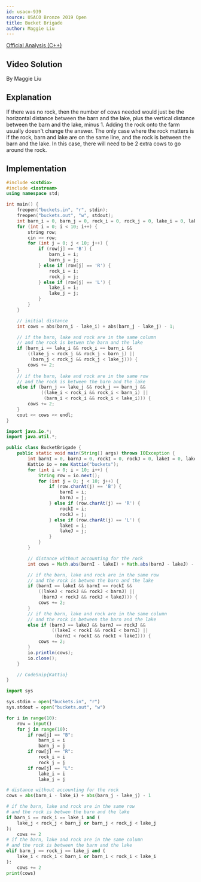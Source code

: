 ```yaml
---
id: usaco-939
source: USACO Bronze 2019 Open
title: Bucket Brigade
author: Maggie Liu
---
```


[Official Analysis (C++)](http://www.usaco.org/current/data/sol_buckets_bronze_open19.html)

## Video Solution

By Maggie Liu

<YouTube id="JifYWZYrIzs" />

## Explanation

If there was no rock, then the number of cows needed would just be the
horizontal distance between the barn and the lake, plus the vertical distance
between the barn and the lake, minus $1$. Adding the rock onto the farm usually
doesn't change the answer. The only case where the rock matters is if the rock,
barn and lake are on the same line, and the rock is between the barn and the
lake. In this case, there will need to be $2$ extra cows to go around the rock.

## Implementation

<LanguageSection>

<CPPSection>

```cpp
#include <cstdio>
#include <iostream>
using namespace std;

int main() {
	freopen("buckets.in", "r", stdin);
	freopen("buckets.out", "w", stdout);
	int barn_i = 0, barn_j = 0, rock_i = 0, rock_j = 0, lake_i = 0, lake_j = 0;
	for (int i = 0; i < 10; i++) {
		string row;
		cin >> row;
		for (int j = 0; j < 10; j++) {
			if (row[j] == 'B') {
				barn_i = i;
				barn_j = j;
			} else if (row[j] == 'R') {
				rock_i = i;
				rock_j = j;
			} else if (row[j] == 'L') {
				lake_i = i;
				lake_j = j;
			}
		}
	}

	// initial distance
	int cows = abs(barn_i - lake_i) + abs(barn_j - lake_j) - 1;

	// if the barn, lake and rock are in the same column
	// and the rock is betwen the barn and the lake
	if (barn_i == lake_i && rock_i == barn_i &&
	    ((lake_j < rock_j && rock_j < barn_j) ||
	     (barn_j < rock_j && rock_j < lake_j))) {
		cows += 2;
	}
	// if the barn, lake and rock are in the same row
	// and the rock is between the barn and the lake
	else if (barn_j == lake_j && rock_j == barn_j &&
	         ((lake_i < rock_i && rock_i < barn_i) ||
	          (barn_i < rock_i && rock_i < lake_i))) {
		cows += 2;
	}
	cout << cows << endl;
}
```

</CPPSection>

<JavaSection>

```java
import java.io.*;
import java.util.*;

public class BucketBrigade {
	public static void main(String[] args) throws IOException {
		int barnI = 0, barnJ = 0, rockI = 0, rockJ = 0, lakeI = 0, lakeJ = 0;
		Kattio io = new Kattio("buckets");
		for (int i = 0; i < 10; i++) {
			String row = io.next();
			for (int j = 0; j < 10; j++) {
				if (row.charAt(j) == 'B') {
					barnI = i;
					barnJ = j;
				} else if (row.charAt(j) == 'R') {
					rockI = i;
					rockJ = j;
				} else if (row.charAt(j) == 'L') {
					lakeI = i;
					lakeJ = j;
				}
			}
		}

		// distance without accounting for the rock
		int cows = Math.abs(barnI - lakeI) + Math.abs(barnJ - lakeJ) - 1;

		// if the barn, lake and rock are in the same row
		// and the rock is betwen the barn and the lake
		if (barnI == lakeI && barnI == rockI &&
		    ((lakeJ < rockJ && rockJ < barnJ) ||
		     (barnJ < rockJ && rockJ < lakeJ))) {
			cows += 2;
		}
		// if the barn, lake and rock are in the same column
		// and the rock is between the barn and the lake
		else if (barnJ == lakeJ && barnJ == rockJ &&
		         ((lakeI < rockI && rockI < barnI) ||
		          (barnI < rockI && rockI < lakeI))) {
			cows += 2;
		}
		io.println(cows);
		io.close();
	}

	// CodeSnip{Kattio}
}
```

</JavaSection>

<PySection>

```py
import sys

sys.stdin = open("buckets.in", "r")
sys.stdout = open("buckets.out", "w")

for i in range(10):
	row = input()
	for j in range(10):
		if row[j] == "B":
			barn_i = i
			barn_j = j
		if row[j] == "R":
			rock_i = i
			rock_j = j
		if row[j] == "L":
			lake_i = i
			lake_j = j

# distance without accounting for the rock
cows = abs(barn_i - lake_i) + abs(barn_j - lake_j) - 1

# if the barn, lake and rock are in the same row
# and the rock is betwen the barn and the lake
if barn_i == rock_i == lake_i and (
	lake_j < rock_j < barn_j or barn_j < rock_j < lake_j
):
	cows += 2
# if the barn, lake and rock are in the same column
# and the rock is between the barn and the lake
elif barn_j == rock_j == lake_j and (
	lake_i < rock_i < barn_i or barn_i < rock_i < lake_i
):
	cows += 2
print(cows)
```

</PySection>

</LanguageSection>
